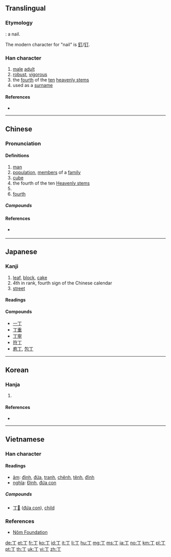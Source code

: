 ==Translingual==
{{stroke order|stroke=2}}
{{stroke order|type=animate}}

===Etymology===
{{Han etyl}}
{{liushu|p}}: a nail.

The modern character for "nail" is [[釘]]/[[钉]].

===Han character===
{{Han char|rn=1|rad=一|as=01|sn=2|four=10200|canj=MN|ids=⿱一亅}}

# [[male]] [[adult]]
# [[robust]], [[vigorous]]
# the [[fourth]] of the [[ten]] [[heavenly stem]]s
# used as a [[surname]]

====References====
* {{Han ref|kx=0075.030|dkj=00002|dj=0135.010|hdz=10002.050|uh=4E01|ud=19969|bh=A442|bd=42050}}

----

==Chinese==
{{zh-forms}}

===Pronunciation===
{{zh-pron
|m=dīng,zhēng
|c=ding1,zaang1,zang1
|h=
|mn=ting
|w=
|mc=y
|oc=y
|ma=|ma2=
|cat=noun,proper noun,numeral
}}

{{attention|wuu}} {{attention|zh}}
<!--
Shanghai：tin {{IPA|/tɪŋ/|lang=wuu}}
Suzhou：tin {{IPA|/tɪŋ/|lang=wuu}}
Ningbo：tin {{IPA|/tɪŋ/|lang=wuu}}
Wenzhou：ten {{IPA|/teŋ/|lang=wuu}}
-->

====Definitions====
{{zh-hanzi}}

# [[man]]
# [[population]], [[member]]s of a [[family]]
# [[cube]]
# the fourth of the ten [[w:Heavenly stems|Heavenly stems]]
# {{surname|lang=zh}}
# [[fourth]]

=====Compounds=====
{{der3
|{{zh-l|丁壩}}
|{{zh-l|丁財兩旺}}
|{{zh-l|丁當}}
|{{zh-l|丁等}}
|{{zh-l|丁丁}}
|{{zh-l|丁東}}
|{{zh-l|丁冬}}
|{{zh-l|丁賦}}
|{{zh-l|丁口}}
|{{zh-l|丁年}}
|{{zh-l|丁香}}
|{{zh-l|丁香花}}
|{{zh-l|丁役}}
|{{zh-l|丁憂}}
|{{zh-l|丁雲}}
|{{zh-l|丁字}}
|{{zh-l|丁字尺}}
|{{zh-l|丁字形}}
|{{zh-l|丁字鐵}}
|{{zh-l|丁種維生素}}
|{{zh-l|阿拉丁}}
|{{zh-l|愛丁堡}}
|{{zh-l|補丁}}
|{{zh-l|布丁}}
|{{zh-l|不識一丁}}
|{{zh-l|炒三丁}}
|{{zh-l|成丁}}
|{{zh-l|抽壯丁}}
|{{zh-l|抽丁}}
|{{zh-l|但丁}}
|{{zh-l|黃瓜丁兒}}
|{{zh-l|家丁}}
|{{zh-l|君士坦丁堡}}
|{{zh-l|拉丁}}
|{{zh-l|拉丁化}}
|{{zh-l|拉丁教會}}
|{{zh-l|拉丁美洲}}
|{{zh-l|拉丁語}}
|{{zh-l|辣子肉丁}}
|{{zh-l|蘿蔔丁}}
|{{zh-l|南丁格爾}}
|{{zh-l|尼古丁}}
|{{zh-l|人丁}}
|{{zh-l|人丁興旺}}
|{{zh-l|肉丁}}
|{{zh-l|沙丁魚}}
|{{zh-l|添丁|tr=tiāndīng}}
|{{zh-l|峒丁}}
|{{zh-l|巡丁}}
|{{zh-l|亞丁}}
|{{zh-l|一丁點兒}}
|{{zh-l|園丁}}
|{{zh-l|壯丁}}
|{{zh-l|紫丁香}}
}}

====References====
* {{qual|Min Nan}} {{thcwd|46}}

----

==Japanese==

===Kanji===
{{ja-kanji|grade=3|rs=一01}}

# [[leaf]], [[block]], [[cake]]
# 4th in rank, fourth sign of the Chinese calendar
# [[street]]

====Readings====
{{ja-readings|goon=[[ちょう]] (chō)|kanon=[[てい]] (tei), [[とう]] (tō)|kun=[[ひのと]] (hinoto), [[あたる]] (ataru), [[よぼろ]] (yoboro)}}

====Compounds====
* [[一丁]]
* [[丁重]]
* [[丁寧]]
* [[符丁]]
* [[庖丁]], [[包丁]]

----

==Korean==

===Hanja===
{{ko-hanja|hangeul=정|rv=jeong|mr=chŏng|y=ceng|eumhun=[[고무래]], [[장정]]|ehrv=gomurae, jangjeong|ehmr=komurae, changjŏng|ehy=komuray, cangceng}}

# {{defn|lang=ko|sort=一01}}

====References====
* {{Hanja ref|nav=11370}}

----

==Vietnamese==

===Han character===
{{vi-hantu|rs=一01}}

====Readings====
* [[音読|âm]]: [[đinh]], [[đứa]], [[tranh]], [[chênh]], [[tênh]], [[đĩnh]]
* [[意義|nghĩa]]: [[Đinh]], [[đứa con]]

=====Compounds=====
* [[丁𡥵]] ([[đứa con]]), [[child]]

===References===
* [http://nomfoundation.org/common/nom_details.php?codepoint=4e01 Nôm Foundation]

[[de:丁]]
[[et:丁]]
[[fr:丁]]
[[ko:丁]]
[[id:丁]]
[[it:丁]]
[[li:丁]]
[[hu:丁]]
[[mg:丁]]
[[ms:丁]]
[[ja:丁]]
[[no:丁]]
[[km:丁]]
[[pl:丁]]
[[pt:丁]]
[[th:丁]]
[[uk:丁]]
[[vi:丁]]
[[zh:丁]]